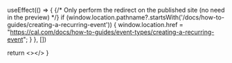 
  useEffect(() => {
    {/* Only perform the redirect on the published site (no need in the preview) */}
    if (window.location.pathname?.startsWith('/docs/how-to-guides/creating-a-recurring-event')) {
      window.location.href = "https://cal.com/docs/how-to-guides/event-types/creating-a-recurring-event";
    }
  }, [])
  
  return <></>
}

<Redirect />
